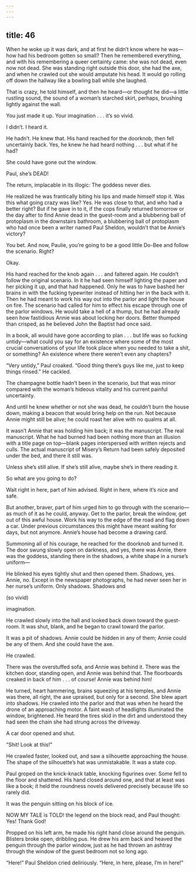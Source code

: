 ```yaml
---
---
---
```

title: 46
---




When he woke up it was dark, and at first he didn’t know where he was—how had his bedroom gotten so small? Then he remembered everything, and with his remembering a queer certainty came: she was not dead, even now not dead. She was standing right outside this door, she had the axe, and when he crawled out she would amputate his head. It would go rolling off down the hallway like a bowling ball while she laughed.

That is crazy, he told himself, and then he heard—or thought he did—a little rustling sound, the sound of a woman’s starched skirt, perhaps, brushing lightly against the wall.

You just made it up. Your imagination . . . it’s so vivid.

I didn’t. I heard it.

He hadn’t. He knew that. His hand reached for the doorknob, then fell uncertainly back. Yes, he knew he had heard nothing . . . but what if he had?

She could have gone out the window.

Paul, she’s DEAD!

The return, implacable in its illogic: The goddess never dies.

He realized he was frantically biting his lips and made himself stop it. Was this what going crazy was like? Yes. He was close to that, and who had a better right? But if he gave in to it, if the cops finally returned tomorrow or the day after to find Annie dead in the guest-room and a blubbering ball of protoplasm in the downstairs bathroom, a blubbering ball of protoplasm who had once been a writer named Paul Sheldon, wouldn’t that be Annie’s victory?

You bet. And now, Paulie, you’re going to be a good little Do-Bee and follow the scenario. Right?

Okay.

His hand reached for the knob again . . . and faltered again. He couldn’t follow the original scenario. In it he had seen himself lighting the paper and her picking it up, and that had happened. Only he was to have bashed her brains in with the fucking typewriter instead of hitting her in the back with it. Then he had meant to work his way out into the parlor and light the house on fire. The scenario had called for him to effect his escape through one of the parlor windows. He would take a hell of a thump, but he had already seen how fastidious Annie was about locking her doors. Better thumped than crisped, as he believed John the Baptist had once said.

In a book, all would have gone according to plan . . . but life was so fucking untidy—what could you say for an existence where some of the most crucial conversations of your life took place when you needed to take a shit, or something? An existence where there weren’t even any chapters?

“Very untidy,” Paul croaked. “Good thing there’s guys like me, just to keep things rinsed.” He cackled.

The champagne bottle hadn’t been in the scenario, but that was minor compared with the woman’s hideous vitality and his current painful uncertainty.

And until he knew whether or not she was dead, he couldn’t burn the house down, making a beacon that would bring help on the run. Not because Annie might still be alive; he could roast her alive with no qualms at all.

It wasn’t Annie that was holding him back; it was the manuscript. The real manuscript. What he had burned had been nothing more than an illusion with a title page on top—blank pages interspersed with written rejects and culls. The actual manuscript of Misery’s Return had been safely deposited under the bed, and there it still was.

Unless she’s still alive. If she’s still alive, maybe she’s in there reading it.

So what are you going to do?

Wait right in here, part of him advised. Right in here, where it’s nice and safe.

But another, braver, part of him urged him to go through with the scenario—as much of it as he could, anyway. Get to the parlor, break the window, get out of this awful house. Work his way to the edge of the road and flag down a car. Under previous circumstances this might have meant waiting for days, but not anymore. Annie’s house had become a drawing card.

Summoning all of his courage, he reached for the doorknob and turned it. The door swung slowly open on darkness, and yes, there was Annie, there was the goddess, standing there in the shadows, a white shape in a nurse’s uniform—

He blinked his eyes tightly shut and then opened them. Shadows, yes. Annie, no. Except in the newspaper photographs, he had never seen her in her nurse’s uniform. Only shadows. Shadows and

(so vivid)

imagination.

He crawled slowly into the hall and looked back down toward the guest-room. It was shut, blank, and he began to crawl toward the parlor.

It was a pit of shadows. Annie could be hidden in any of them; Annie could be any of them. And she could have the axe.

He crawled.

There was the overstuffed sofa, and Annie was behind it. There was the kitchen door, standing open, and Annie was behind that. The floorboards creaked in back of him . . . of course! Annie was behind him!

He turned, heart hammering, brains squeezing at his temples, and Annie was there, all right, the axe upraised, but only for a second. She blew apart into shadows. He crawled into the parlor and that was when he heard the drone of an approaching motor. A faint wash of headlights illuminated the window, brightened. He heard the tires skid in the dirt and understood they had seen the chain she had strung across the driveway.

A car door opened and shut.

“Shit! Look at this!”

He crawled faster, looked out, and saw a silhouette approaching the house. The shape of the silhouette’s hat was unmistakable. It was a state cop.

Paul groped on the knick-knack table, knocking figurines over. Some fell to the floor and shattered. His hand closed around one, and that at least was like a book; it held the roundness novels delivered precisely because life so rarely did.

It was the penguin sitting on his block of ice.

NOW MY TALE is TOLD! the legend on the block read, and Paul thought: Yes! Thank God!

Propped on his left arm, he made his right hand close around the penguin. Blisters broke open, dribbling pus. He drew his arm back and heaved the penguin through the parlor window, just as he had thrown an ashtray through the window of the guest bedroom not so long ago.

“Here!” Paul Sheldon cried deliriously. “Here, in here, please, I’m in here!”